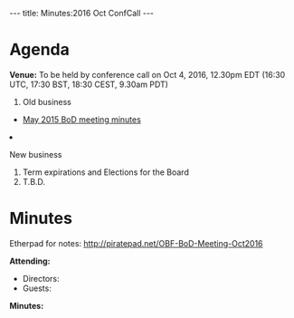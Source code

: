 ---
title: Minutes:2016 Oct ConfCall
---

= Agenda =

'''Venue:''' To be held by conference call on Oct 4, 2016, 12.30pm EDT (16:30 UTC, 17:30 BST, 18:30 CEST, 9.30am PDT) <br/>
<!-- Dial-in Information: +1-857-216-2939 PIN: 62534 http://www.uberconference.com/hlapp -->

<ol>
<li> Old business </li>
 <ul>
  <li> [[Minutes:2015_May_ConfCall| May 2015 BoD meeting minutes]]</li>
 </ul>  
<li>New business</li>
<ol style="list-style-type:lower-roman">
  <li> Term expirations and Elections for the Board</li>
  <li> T.B.D.</li>
</ol>
</ol>

= Minutes =

Etherpad for notes: http://piratepad.net/OBF-BoD-Meeting-Oct2016

'''Attending:'''
* Directors: 
* Guests: 

'''Minutes:'''